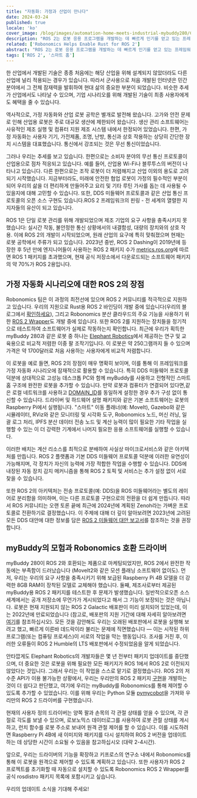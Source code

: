 ```yaml
---
title: "자동화: 가정과 산업이 만나다"
date: 2024-03-24
published: true
locale: 'ko'
cover_image: /blog/images/automation-home-meets-industrial-mybuddy280/Cover.png
description: "ROS 2는 로봇 응용 프로그램을 개발하는 데 빠르게 인기를 얻고 있는 프레임워크입니다. 이는 산업의 축적된 경험을 포함하고 이를 전 세계 커뮤니티와 공유합니다. 저희 팀은 사용하는 로봇을 위한 새로운 ROS 2 패키지 개발 및 탈중앙화된 Robonomics 네트워크에 통합하는 데 적극적으로 참여하고 있습니다."
related: ['Robonomics Helps Enable Rust for ROS 2']
abstract: "ROS 2는 로봇 응용 프로그램을 개발하는 데 빠르게 인기를 얻고 있는 프레임워크입니다. 이는 산업의 축적된 경험을 포함하고 이를 전 세계 커뮤니티와 공유합니다. 저희 팀은 사용하는 로봇을 위한 새로운 ROS 2 패키지 개발 및 탈중앙화된 Robonomics 네트워크에 통합하는 데 적극적으로 참여하고 있습니다."
tags: ['ROS 2', '스마트 홈']
---
```


한 산업에서 개발된 기술은 종종 처음에는 해당 산업을 위해 설계되지 않았더라도 다른 산업에 널리 적용되는 경우가 있습니다. 따라서 군사용으로 처음 개발된 인터넷은 민간 분야에서 그 전체 잠재력을 발휘하여 현대 삶의 중요한 부분이 되었습니다. 비슷한 추세가 산업에서도 나타날 수 있으며, 기업 시나리오를 위해 개발된 기술이 최종 사용자에게도 혜택을 줄 수 있습니다.

역사적으로, 가정 자동화와 산업 로봇 공학은 별개로 발전해 왔습니다. 고가와 안전 문제로 인해 산업용 로봇은 주로 대규모 생산에 제한되어 왔습니다. 생산 관리 소프트웨어는 사유적인 제조 실행 및 컴퓨터 지원 제조 시스템 내에서 한정되어 있었습니다. 한편, 가정 자동화는 사용자 기기, 가전제품, 조명, 난방, 통신과 상호 작용하는 상당히 간단한 장치 시스템을 대표했습니다. 통신에서 강조되는 것은 무선 통신이었습니다.

그러나 우리는 추세를 보고 있습니다. 한편으로는 소비자 분야의 무선 통신 프로토콜이 산업용으로 점차 적응되고 있습니다. 예를 들어, 산업용 Wi-Fi나 블루투스의 버전이 나타나고 있습니다. 다른 한편으로는 조작 로봇이 더 저렴해지고 산업 이외의 용도로 고려되기 시작했습니다. 지금부터라도, 미래에 안전한 협업 로봇이 가정의 필수적인 부분이 되어 우리의 삶을 더 편리하게 만들어주고 요리 및 기타 루틴 가사를 돕는 데 사용될 수 있을지에 대해 고민할 수 있습니다. 또한, DDS 미들웨어 프로토콜과 같은 산업 통신 프로토콜의 오픈 소스 구현도 있습니다.ROS 2 프레임워크의 핀링 - 전 세계의 열렬한 지지자들의 유산이 되고 있습니다.

ROS 1은 단일 로봇 관리를 위해 개발되었으며 제조 기업의 요구 사항을 충족시키지 못했습니다: 실시간 작동, 불안정한 통신 상황에서의 내결함성, 대량의 장치와의 상호 작용. 이에 ROS 2의 개발이 시작되었으며, 원래 산업의 요구에 특히 맞춰졌으며 현재는 로봇 공학에서 주류가 되고 있습니다. 2023년 중반, ROS 2 Dashing이 2019년에 등장한 후 5년 만에 엔지니어들이 사용하는 ROS 2 패키지 수가 [metrics.ros.org](https://metrics.ros.org/packages_rosdistro.html)에 따르면 ROS 1 패키지를 초과했으며, 현재 공식 저장소에서 다운로드되는 소프트웨어 패키지의 약 70%가 ROS 2용입니다.

## 가정 자동화 시나리오에 대한 ROS 2의 장점

Robonomics 팀은 이 과정의 최전선에 있으며 ROS 2 커뮤니티를 적극적으로 지원하고 있습니다. 우리의 지원으로 Rust용 ROS 2 바인딩이 개발 중에 있습니다(우리의 블로그에서 [확인하세요](https://robonomics.network/blog/ros-2-rust-report-2022/)), 그리고 Robonomics 분산 클라우드의 주요 기능을 사용하기 위한 [ROS 2 Wrapper](https://github.com/Fingerling42/robonomics-ros2)도 개발 중에 있습니다. 또한 ROS 2를 지원하는 장치들을 정기적으로 테스트하여 소프트웨어가 실제로 작동하는지 확인합니다. 최근에 우리가 획득한 myBuddy 280과 같은 로봇 중 하나는 [Elephant Robotics](https://www.elephantrobotics.com/en/)에서 제공하는 연구 및 교육용으로 비교적 저렴한 이중 팔 조작기입니다. 이 로봇은 약 250그램까지 들 수 있으며 가격은 약 1700달러로 처음 사용하는 사용자에게 비교적 저렴합니다.

<RbImage zoom src="/blog/images/automation-home-meets-industrial-mybuddy280/pic_1_myBuddy_280.png" alt="myBuddy 280 이중 팔 로봇 조작기" />

이 로봇을 예로 들면, ROS 2의 장점이 매우 명확히 보이며, 이를 통해 이 프레임워크를 가정 자동화 시나리오에 잠재적으로 활용할 수 있습니다. 특히 DDS 미들웨어 프로토콜 덕분에 상대적으로 고성능 데스크톱 PC와 함께 myBuddy를 사용하고 전형적인 스마트 홈 구조에 완전한 로봇을 추가할 수 있습니다. 만약 로봇과 컴퓨터가 연결되어 있다면,같은 로컬 네트워크를 사용하고 [DOMAIN_ID](https://docs.ros.org/en/rolling/Concepts/Intermediate/About-Domain-ID.html)를 동일하게 설정한 경우 추가 구성 없이 통신할 수 있습니다. 드라이버 및 하드웨어 설명 패키지와 같은 기본 소프트웨어는 로봇의 Raspberry Pi에서 실행됩니다. "스마트" 이동 플래너(예: MoveIt), Gazebo와 같은 시뮬레이터, RViz와 같은 모니터링 및 시각화 도구, Robonomics 노드, 머신 러닝, 일괄 로그 처리, IPFS 분산 데이터 전송 노드 및 계산 능력이 많이 필요한 기타 작업을 실행할 수 있는 이 더 강력한 기계에서 나머지 필요한 응용 소프트웨어를 실행할 수 있습니다.

이러한 배치는 계산 리소스를 최적으로 분배하여 사실상 마이크로서비스와 같은 아키텍처를 만듭니다. ROS 2 플랫폼과 기본 DDS 미들웨어 프로토콜 덕분에 이러한 유연성이 가능해지며, 각 장치가 자신의 능력에 가장 적합한 작업을 수행할 수 있습니다. DDS에 내장된 자동 장치 감지 메커니즘을 통해 ROS 2 토픽 및 서비스는 추가 설정 없이 서로 찾을 수 있습니다.

<RbImage zoom src="/blog/images/automation-home-meets-industrial-mybuddy280/pic_2_ros2_dds_smart_home.png" alt="ROS 2와 DDS를 활용한 스마트 홈" />

또한 ROS 2의 아키텍처는 전송 프로토콜(예: DDS)을 ROS 미들웨어라는 별도의 레이어로 분리함을 의미하며, 이는 다른 프로토콜 구현으로의 전환을 더 쉽게 만듭니다. 따라서 ROS 커뮤니티는 오랜 토론 끝에 최근에 2024년에 계획된 Zenoh라는 가벼운 프로토콜로 전환하기로 결정했습니다. 이 주제에 대해 더 깊이 알아보려면 2023년에 고려된 모든 DDS 대안에 대한 정보를 담은 [ROS 2 미들웨어 대안 보고서](https://discourse.ros.org/uploads/short-url/o9ihvSjCwB8LkzRklpKdeesRTDi.pdf)를 참조하는 것을 권장합니다.

## myBuddy의 모험과 Robonomics 호환 드라이버

myBuddy 280이 ROS 2와 호환되는 제품으로 마케팅되었지만, ROS 2에서 완전한 작동에는 부족함이 드러났습니다 (MoveIt2와 같은 모션 플래닝 소프트웨어 없이도). 먼저, 우리는 우리의 요구 사항을 충족시키기 위해 보급된 Raspberry Pi 4B 모델을 더 강력한 8GB RAM이 장착된 모델로 교체해야 했습니다. 둘째, 제조사로부터 제공된 myBuddy용 ROS 2 패키지를 테스트한 후 문제가 발생했습니다. 일반적으로오픈 소스 세계에서는 공개 저장소에 무언가가 게시되었다고 해서 그 기능이 보장되는 것은 아닙니다. 로봇은 현재 지원되지 않는 ROS 2 Galactic 배포판이 미리 설치되어 있었는데, 이는 2022년에 만료되었습니다 (참고로, 배포판의 지원 기간에 대해 자세히 알아보려면 [여기](https://docs.ros.org/en/rolling/Releases.html)를 참조하십시오). 모든 것을 감안해도 우리는 오래된 배포판에서 로봇을 실행해 보려고 했고, 빠르게 이른바 데드락이라 불리는 문제에 직면했습니다 — 이는 시작된 하위 프로그램(또는 컴퓨팅 프로세스)이 서로의 작업을 막는 행동입니다. 조사를 거친 후, 이러한 오류들이 ROS 2 Humble의 LTS 배포판에서 수정되었음을 알게 되었습니다.

안타깝게도 Elephant Robotics의 개발자들은 몇 년 전부터 패키지 업데이트를 중단했으며, 더 중요한 것은 로봇을 위해 필요한 모든 패키지가 ROS 1에서 ROS 2로 이전되지 않았다는 것입니다. 그래서 우리는 이 작업을 스스로 맡기로 결정했습니다. ROS 2의 저수준 API가 이용 불가능한 상황에서, 우리는 우리만의 ROS 2 패키지 [구현](https://github.com/Fingerling42/mybuddy280-ros2-robonomics)을 개발하는 것이 더 쉽다고 판단했고, 여기에 우리는 myBuddy를 Robonomics를 통해 제어할 수 있도록 추가할 수 있었습니다. 이를 위해 우리는 Python 모듈 [pymycobot](https://pypi.org/project/pymycobot/)을 가져와 우리만의 ROS 2 드라이버를 구현했습니다.

현재의 사용자 정의 드라이버는 양쪽 팔과 손목의 각 관절 상태를 얻을 수 있으며, 각 관절로 각도를 보낼 수 있으며, 로보노믹스 데이터로그를 사용하여 로봇 관절 상태를 게시하고, 런치 함수를 로봇 주소로 보내어 원격 관절 제어를 할 수 있습니다. 이를 시도하려면 Raspberry Pi 4B에 새 이미지와 패키지를 다시 설치하여 ROS 2 버전을 업데이트하는 데 상당한 시간이 소요될 수 있음을 참고하십시오 (대략 2-4시간).

앞으로, 우리는 드라이버의 기능을 확장하고 키프로스의 연구소 내에서 Robonomics를 통해 이 로봇을 원격으로 제어할 수 있도록 계획하고 있습니다. 또한 사용자가 ROS 2 프로젝트를 초기화할 때 자동으로 설치할 수 있도록 Robonomics ROS 2 Wrapper를 공식 rosdistro 패키지 목록에 포함시키고 싶습니다.

우리의 업데이트 소식을 기대해 주세요!